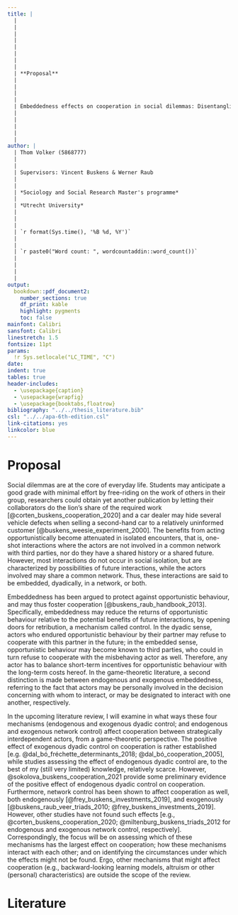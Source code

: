 ```yaml
---
title: |
  | 
  | 
  | 
  |
  |
  |
  |
  |
  | **Proposal**
  |
  |
  |
  |
  | Embeddedness effects on cooperation in social dilemmas: Disentangling the ways in which control affects cooperation
  |
  |
  |
  |
  |
author: |
  | Thom Volker (5868777)
  |
  |
  | Supervisors: Vincent Buskens & Werner Raub
  |
  |
  | *Sociology and Social Research Master's programme*
  |
  | *Utrecht University*
  |
  |
  |
  | `r format(Sys.time(), '%B %d, %Y')`
  |
  |
  | `r paste0("Word count: ", wordcountaddin::word_count())`
  |
  |
  |
  | 
output: 
  bookdown::pdf_document2:
    number_sections: true
    df_print: kable
    highlight: pygments
    toc: false
mainfont: Calibri
sansfont: Calibri
linestretch: 1.5
fontsize: 11pt
params: 
  !r Sys.setlocale("LC_TIME", "C")
date: 
indent: true
tables: true
header-includes:
  - \usepackage{caption}
  - \usepackage{wrapfig}
  - \usepackage{booktabs,floatrow}
bibliography: "../../thesis_literature.bib"
csl: "../../apa-6th-edition.csl"
link-citations: yes
linkcolor: blue
---
```


\newpage

# Proposal

Social dilemmas are at the core of everyday life. Students may anticipate a good grade with minimal effort by free-riding on the work of others in their group, researchers could obtain yet another publication by letting their collaborators do the lion's share of the required work [@corten_buskens_cooperation_2020] and a car dealer may hide several vehicle defects when selling a second-hand car to a relatively uninformed customer [@buskens_weesie_experiment_2000]. The benefits from acting opportunistically become attenuated in isolated encounters, that is, one-shot interactions where the actors are not involved in a common network with third parties, nor do they have a shared history or a shared future. However, most interactions do not occur in social isolation, but are characterized by possibilities of future interactions, while the actors involved may share a common network. Thus, these interactions are said to be embedded, dyadically, in a network, or both. 

Embeddedness has been argued to protect against opportunistic behaviour, and may thus foster cooperation [@buskens_raub_handbook_2013]. Specifically, embeddedness may reduce the returns of opportunistic behaviour relative to the potential benefits of future interactions, by opening doors for retribution, a mechanism called control. In the dyadic sense, actors who endured opportunistic behaviour by their partner may refuse to cooperate with this partner in the future; in the embedded sense, opportunistic behaviour may become known to third parties, who could in turn refuse to cooperate with the misbehaving actor as well. Therefore, any actor has to balance short-term incentives for opportunistic behaviour with the long-term costs hereof. In the game-theoretic literature, a second distinction is made between endogenous and exogenous embeddedness, referring to the fact that actors may be personally involved in the decision concerning with whom to interact, or may be designated to interact with one another, respectively.

In the upcoming literature review, I will examine in what ways these four mechanisms (endogenous and exogenous dyadic control; and endogenous and exogenous network control) affect cooperation between strategically interdependent actors, from a game-theoretic perspective. The positive effect of exogenous dyadic control on cooperation is rather established [e.g. @dal_bó_fréchette_determinants_2018; @dal_bó_cooperation_2005], while studies assessing the effect of endogenous dyadic control are, to the best of my (still very limited) knowledge, relatively scarce. However, @sokolova_buskens_cooperation_2021 provide some preliminary evidence of the positive effect of endogenous dyadic control on cooperation. Furthermore, network control has been shown to affect cooperation as well, both endogenously [@frey_buskens_investments_2019], and exogenously [@buskens_raub_veer_triads_2010; @frey_buskens_investments_2019]. However, other studies have not found such effects [e.g., @corten_buskens_cooperation_2020; @miltenburg_buskens_triads_2012 for endogenous and exogenous network control, respectively]. Correspondingly, the focus will be on assessing which of these mechanisms has the largest effect on cooperation; how these mechanisms interact with each other; and on identifying the circumstances under which the effects might not be found. Ergo, other mechanisms that might affect cooperation (e.g., backward-looking learning models, altruism or other (personal) characteristics) are outside the scope of the review.

# Literature

\setlength{\parindent}{-0.2in}
\setlength{\leftskip}{0.2in}
\noindent

<div id="refs"></div>




